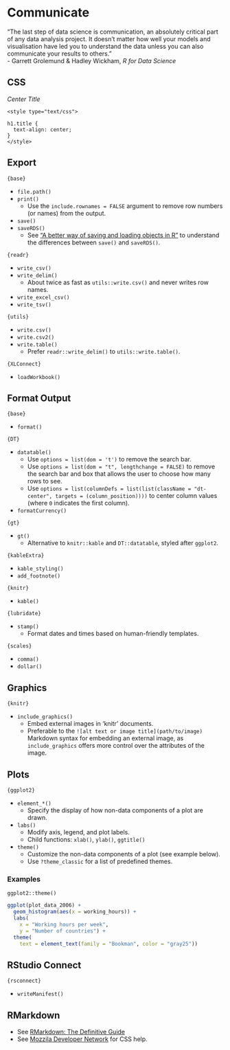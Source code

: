 # Communicate

"The last step of data science is communication, an absolutely critical part of any data analysis project. It doesn't matter how well your models and visualisation have led you to understand the data unless you can also communicate your results to others."  
- Garrett Grolemund & Hadley Wickham, *R for Data Science*

## CSS

*Center Title*

```
<style type="text/css">

h1.title {
  text-align: center;
}
</style>
```

## Export

`{base}`

- `file.path()`
- `print()`
  - Use the `include.rownames = FALSE` argument to remove row numbers (or names) from the output.
- `save()`
- `saveRDS()`
  - See ["A better way of saving and loading objects in R"](https://www.fromthebottomoftheheap.net/2012/04/01/saving-and-loading-r-objects/) to understand the differences between `save()` and `saveRDS()`.

`{readr}`

- `write_csv()`
- `write_delim()`
  - About twice as fast as `utils::write.csv()` and never writes row names.
- `write_excel_csv()`
- `write_tsv()`

`{utils}`

- `write.csv()`
- `write.csv2()`
- `write.table()`
  - Prefer `readr::write_delim()` to `utils::write.table()`.

`{XLConnect}`

- `loadWorkbook()`

## Format Output

`{base}`

- `format()`

`{DT}`

- `datatable()`
  - Use `options = list(dom = 't')` to remove the search bar.
  - Use `options = list(dom = "t", lengthchange = FALSE)` to remove the search bar and box that allows the user to choose how many rows to see.
  - Use `options = list(columnDefs = list(list(className = "dt-center", targets = (column_position))))` to center column values (where `0` indicates the first column).
- `formatCurrency()`

`{gt}`

- `gt()`
  - Alternative to `knitr::kable` and `DT::datatable`, styled after `ggplot2`.

`{kableExtra}`

- `kable_styling()`
- `add_footnote()`

`{knitr}`

- `kable()`

`{lubridate}`

- `stamp()`
  - Format dates and times based on human-friendly templates.

`{scales}`

- `comma()`
- `dollar()`

## Graphics

`{knitr}`

- `include_graphics()`
  - Embed external images in 'knitr' documents.
  - Preferable to the `![alt text or image title](path/to/image)` Markdown syntax for embedding an external image, as `include_graphics` offers more control over the attributes of the image.

## Plots

`{ggplot2}`

- `element_*()`
  - Specify the display of how non-data components of a plot are drawn.
- `labs()`
  - Modify axis, legend, and plot labels.
  - Child functions: `xlab()`, `ylab()`, `ggtitle()`
- `theme()`
  - Customize the non-data components of a plot (see example below).
  - Use `?theme_classic` for a list of predefined themes.

### Examples

`ggplot2::theme()`

```r
ggplot(plot_data_2006) +
  geom_histogram(aes(x = working_hours)) +
  labs(
    x = "Working hours per week",
    y = "Number of countries") +
  theme(
    text = element_text(family = "Bookman", color = "gray25"))
```
    
## RStudio Connect

`{rsconnect}`

- `writeManifest()`

## RMarkdown

- See [RMarkdown: The Definitive Guide](https://bookdown.org/yihui/rmarkdown/)
- See [Mozzila Developer Network](https://developer.mozilla.org/en-US/docs/Web/CSS/CSS_Selectors) for CSS help.
